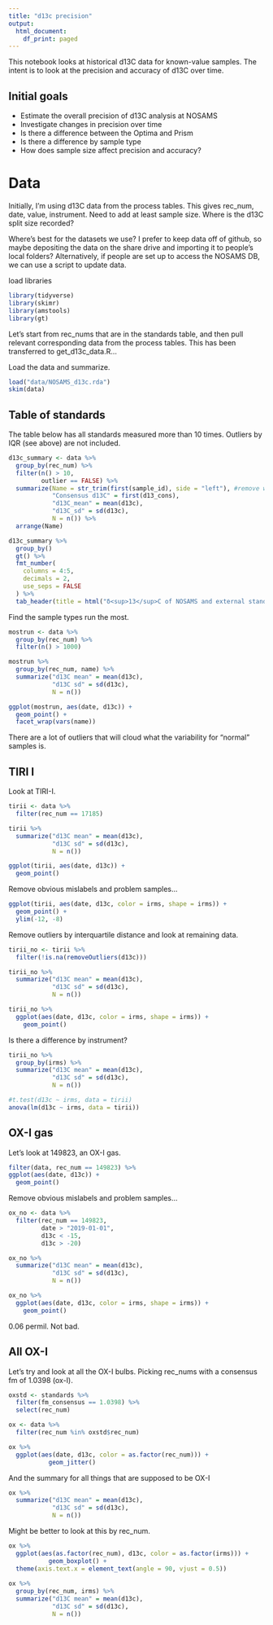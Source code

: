 ```yaml
---
title: "d13c precision"
output:
  html_document:
    df_print: paged
---
```


This notebook looks at historical d13C data for known-value samples. The intent is to look at the precision and accuracy of d13C over time.

## Initial goals

* Estimate the overall precision of d13C analysis at NOSAMS
* Investigate changes in precision over time
* Is there a difference between the Optima and Prism
* Is there a difference by sample type
* How does sample size affect precision and accuracy?


# Data

Initially, I'm using d13C data from the process tables. This gives rec_num, date, value, instrument. Need to add at least sample size. Where is the d13C split size recorded? 

Where's best for the datasets we use? I prefer to keep data off of github, so maybe depositing the data on the share drive and importing it to people's local folders? Alternatively, if people are set up to access the NOSAMS DB, we can use a script to update data.


load libraries

```r
library(tidyverse)
library(skimr)
library(amstools)
library(gt)
```

Let's start from rec_nums that are in the standards table, and then pull relevant corresponding data from the process tables. This has been transferred to get_d13c_data.R...

Load the data and summarize.

```r
load("data/NOSAMS_d13c.rda")
skim(data)
```


## Table of standards

The table below has all standards measured more than 10 times. Outliers by IQR (see above) are not included.

```r
d13c_summary <- data %>% 
  group_by(rec_num) %>%
  filter(n() > 10,
         outlier == FALSE) %>% 
  summarize(Name = str_trim(first(sample_id), side = "left"), #remove whitespace to list OX together
            "Consensus d13C" = first(d13_cons),
            "d13C_mean" = mean(d13c),
            "d13C_sd" = sd(d13c),
            N = n()) %>% 
  arrange(Name) 

d13c_summary %>% 
  group_by()
  gt() %>%
  fmt_number(
    columns = 4:5,
    decimals = 2,
    use_seps = FALSE
  ) %>% 
  tab_header(title = html("δ<sup>13</sup>C of NOSAMS and external standards"))

```
Find the sample types run the most.

```r
mostrun <- data %>%
  group_by(rec_num) %>%
  filter(n() > 1000)

mostrun %>%
  group_by(rec_num, name) %>%
  summarize("d13C mean" = mean(d13c),
            "d13C sd" = sd(d13c),
            N = n())

ggplot(mostrun, aes(date, d13c)) +
  geom_point() +
  facet_wrap(vars(name))
```

There are a lot of outliers that will cloud what the variability for "normal" samples is.

## TIRI I

Look at TIRI-I.

```r
tirii <- data %>%
  filter(rec_num == 17185)
```

```r
tirii %>%
  summarize("d13C mean" = mean(d13c),
            "d13C sd" = sd(d13c),
            N = n())

ggplot(tirii, aes(date, d13c)) +
  geom_point()
```

Remove obvious mislabels and problem samples...

```r
ggplot(tirii, aes(date, d13c, color = irms, shape = irms)) +
  geom_point() +
  ylim(-12, -8)
```

Remove outliers by interquartile distance and look at remaining data.

```r
tirii_no <- tirii %>%
  filter(!is.na(removeOutliers(d13c)))

tirii_no %>%
  summarize("d13C mean" = mean(d13c),
            "d13C sd" = sd(d13c),
            N = n())

tirii_no %>%
  ggplot(aes(date, d13c, color = irms, shape = irms)) +
    geom_point() 
```

Is there a difference by instrument?

```r
tirii_no %>%
  group_by(irms) %>%
  summarize("d13C mean" = mean(d13c),
            "d13C sd" = sd(d13c),
            N = n())

#t.test(d13c ~ irms, data = tirii)
anova(lm(d13c ~ irms, data = tirii))
```

## OX-I gas

Let's look at 149823, an OX-I gas.

```r
filter(data, rec_num == 149823) %>%
ggplot(aes(date, d13c)) +
  geom_point()
```

Remove obvious mislabels and problem samples...

```r
ox_no <- data %>%
  filter(rec_num == 149823,
         date > "2019-01-01",
         d13c < -15,
         d13c > -20) 

ox_no %>%
  summarize("d13C mean" = mean(d13c),
            "d13C sd" = sd(d13c),
            N = n())

ox_no %>%
  ggplot(aes(date, d13c, color = irms, shape = irms)) +
    geom_point() 
```

0.06 permil. Not bad.

## All OX-I

Let's try and look at all the OX-I bulbs. Picking rec_nums with a consensus fm of 1.0398 (ox-I).

```r
oxstd <- standards %>%
  filter(fm_consensus == 1.0398) %>%
  select(rec_num)

ox <- data %>%
  filter(rec_num %in% oxstd$rec_num)

ox %>%
  ggplot(aes(date, d13c, color = as.factor(rec_num))) +
           geom_jitter()
```

And the summary for all things that are supposed to be OX-I

```r
ox %>%
  summarize("d13C mean" = mean(d13c),
            "d13C sd" = sd(d13c),
            N = n())
```

Might be better to look at this by rec_num.

```r
ox %>%
  ggplot(aes(as.factor(rec_num), d13c, color = as.factor(irms))) +
           geom_boxplot() +
  theme(axis.text.x = element_text(angle = 90, vjust = 0.5))
  
ox %>%
  group_by(rec_num, irms) %>%
  summarize("d13C mean" = mean(d13c),
            "d13C sd" = sd(d13c),
            N = n())
```


